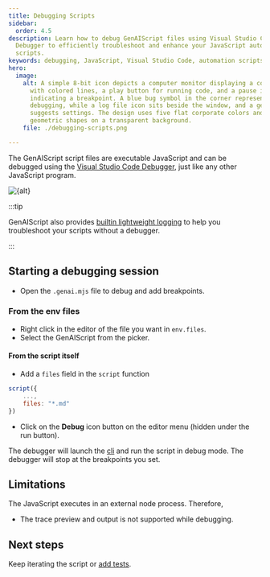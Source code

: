 ```yaml
---
title: Debugging Scripts
sidebar:
  order: 4.5
description: Learn how to debug GenAIScript files using Visual Studio Code
  Debugger to efficiently troubleshoot and enhance your JavaScript automation
  scripts.
keywords: debugging, JavaScript, Visual Studio Code, automation scripts, breakpoints
hero:
  image:
    alt: A simple 8-bit icon depicts a computer monitor displaying a code editor
      with colored lines, a play button for running code, and a pause icon
      indicating a breakpoint. A blue bug symbol in the corner represents
      debugging, while a log file icon sits beside the window, and a gear icon
      suggests settings. The design uses five flat corporate colors and
      geometric shapes on a transparent background.
    file: ./debugging-scripts.png

---
```



The GenAIScript script files are executable JavaScript and can be debugged
using the [Visual Studio Code Debugger](https://code.visualstudio.com/Docs/editor/debugging), just like any other JavaScript program.

<Image src={src} alt={alt} />

:::tip

GenAIScript also provides [builtin lightweight logging](/genaiscript/reference/scripts/logging) to help you
troubleshoot your scripts without a debugger.

:::

## Starting a debugging session

- Open the `.genai.mjs` file to debug and add breakpoints.

### From the env files

- Right click in the editor of the file you want in `env.files`.
- Select the GenAIScript from the picker.

#### From the script itself

- Add a `files` field in the `script` function

```js
script({
    ...,
    files: "*.md"
})
```

- Click on the **Debug** icon button on the editor menu (hidden under the run button).

The debugger will launch the [cli](/genaiscript/reference/cli) and run the script in debug mode.
The debugger will stop at the breakpoints you set.

## Limitations

The JavaScript executes in an external node process. Therefore,

- The trace preview and output is not supported while debugging.

## Next steps

Keep iterating the script or [add tests](/genaiscript/getting-started/testing-scripts).
